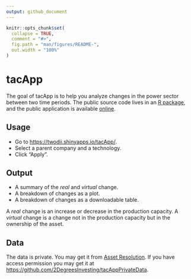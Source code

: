 ```yaml
---
output: github_document
---
```


<!-- README.md is generated from README.Rmd. Please edit that file -->

```r
knitr::opts_chunk$set(
  collapse = TRUE,
  comment = "#>",
  fig.path = "man/figures/README-",
  out.width = "100%"
)
```

# tacApp

<!-- badges: start -->
<!-- badges: end -->

The goal of tacApp is to help you analyze changes in the power sector between
two time periods. The public source code lives in an [R
package]([here](https://github.com/2DegreesInvesting/tacApp)), and the public
application is available [online](https://twodii.shinyapps.io/tacApp/).

## Usage

* Go to <https://twodii.shinyapps.io/tacApp/>.
* Select a parent company and a technology.
* Click "Apply".

## Output

* A summary of the _real_ and _virtual_ change.
* A breakdown of changes as a plot.
* A breakdown of changes as a downloadable table.

A _real_ change is an increase or decrease in the production capacity. A
_virtual_ change is a change not in the production capacity but in the ownership
of the asset.

## Data

The data is private. You may get it from [Asset
Resolution](https://asset-resolution.com/). If you have access permission you
may get it at <https://github.com/2DegreesInvesting/tacAppPrivateData>.
